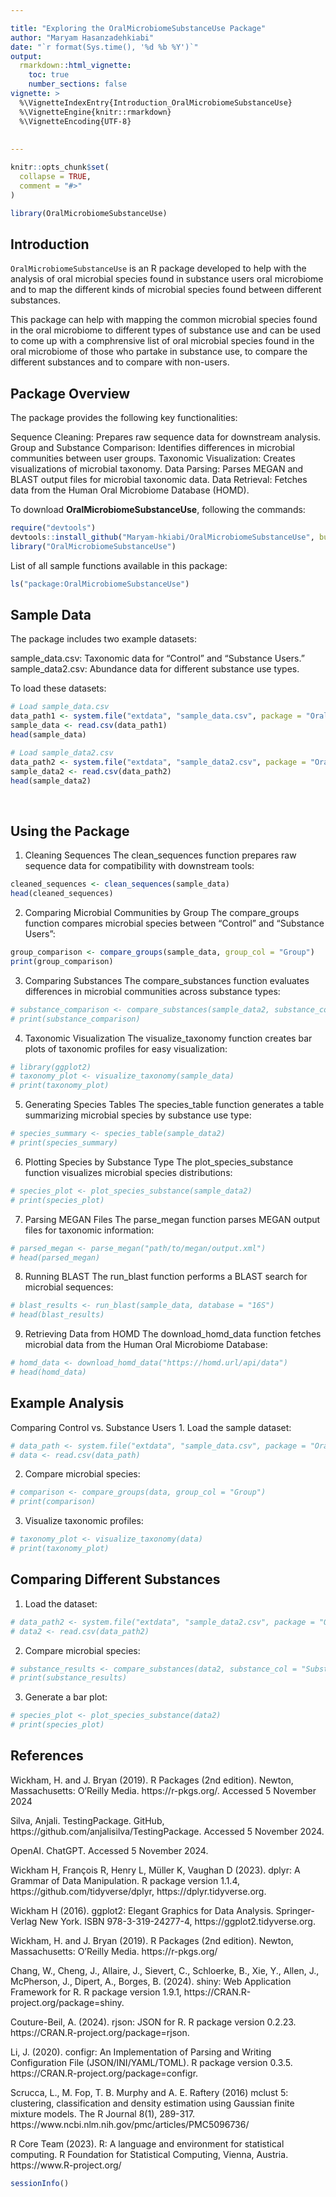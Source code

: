 ```yaml
---

title: "Exploring the OralMicrobiomeSubstanceUse Package"
author: "Maryam Hasanzadehkiabi"
date: "`r format(Sys.time(), '%d %b %Y')`"
output: 
  rmarkdown::html_vignette:
    toc: true
    number_sections: false
vignette: >
  %\VignetteIndexEntry{Introduction_OralMicrobiomeSubstanceUse}
  %\VignetteEngine{knitr::rmarkdown}
  %\VignetteEncoding{UTF-8}
  
  
---
```


```r
knitr::opts_chunk$set(
  collapse = TRUE,
  comment = "#>"
)
```

```r
library(OralMicrobiomeSubstanceUse)
```


## Introduction

`OralMicrobiomeSubstanceUse` is an R package developed to help with the analysis of oral microbial species found in substance users oral microbiome and to map the different kinds of microbial species found between different substances.

This package can help with mapping the common microbial species found in the oral microbiome to different types of substance use and can be used to come up with a comphrensive list of oral microbial species found in the oral microbiome of those who partake in substance use, to compare the different substances and to compare with non-users.

## Package Overview

The package provides the following key functionalities:

Sequence Cleaning: Prepares raw sequence data for downstream analysis.
Group and Substance Comparison: Identifies differences in microbial communities between user groups.
Taxonomic Visualization: Creates visualizations of microbial taxonomy.
Data Parsing: Parses MEGAN and BLAST output files for microbial taxonomic data.
Data Retrieval: Fetches data from the Human Oral Microbiome Database (HOMD).

To download **OralMicrobiomeSubstanceUse**, following the commands:

``` r
require("devtools")
devtools::install_github("Maryam-hkiabi/OralMicrobiomeSubstanceUse", build_vignettes = TRUE)
library("OralMicrobiomeSubstanceUse")
```

List of all sample functions available in this package:

``` r
ls("package:OralMicrobiomeSubstanceUse") 
```



## Sample Data

The package includes two example datasets:

sample_data.csv: Taxonomic data for "Control" and "Substance Users."
sample_data2.csv: Abundance data for different substance use types.

To load these datasets:

``` r
# Load sample_data.csv
data_path1 <- system.file("extdata", "sample_data.csv", package = "OralMicrobiomeSubstanceUse")
sample_data <- read.csv(data_path1)
head(sample_data)

# Load sample_data2.csv
data_path2 <- system.file("extdata", "sample_data2.csv", package = "OralMicrobiomeSubstanceUse")
sample_data2 <- read.csv(data_path2)
head(sample_data2)
```

<br>

## Using the Package

1. Cleaning Sequences
The clean_sequences function prepares raw sequence data for compatibility with downstream tools:

``` r
cleaned_sequences <- clean_sequences(sample_data)
head(cleaned_sequences)
```

2. Comparing Microbial Communities by Group
The compare_groups function compares microbial species between "Control" and "Substance Users":

```r
group_comparison <- compare_groups(sample_data, group_col = "Group")
print(group_comparison)
```

3. Comparing Substances
The compare_substances function evaluates differences in microbial communities across substance types:

```r
# substance_comparison <- compare_substances(sample_data2, substance_col = "Substance")
# print(substance_comparison)
```

4. Taxonomic Visualization
The visualize_taxonomy function creates bar plots of taxonomic profiles for easy visualization:

```r
# library(ggplot2)
# taxonomy_plot <- visualize_taxonomy(sample_data)
# print(taxonomy_plot)
```

5. Generating Species Tables
The species_table function generates a table summarizing microbial species by substance use type:

```r
# species_summary <- species_table(sample_data2)
# print(species_summary)
```

6. Plotting Species by Substance Type
The plot_species_substance function visualizes microbial species distributions:

```r
# species_plot <- plot_species_substance(sample_data2)
# print(species_plot)
```

7. Parsing MEGAN Files
The parse_megan function parses MEGAN output files for taxonomic information:

```r
# parsed_megan <- parse_megan("path/to/megan/output.xml")
# head(parsed_megan)
```

8. Running BLAST
The run_blast function performs a BLAST search for microbial sequences:

```r
# blast_results <- run_blast(sample_data, database = "16S")
# head(blast_results)
```

9. Retrieving Data from HOMD
The download_homd_data function fetches microbial data from the Human Oral Microbiome Database:

```r
# homd_data <- download_homd_data("https://homd.url/api/data")
# head(homd_data)
```


## Example Analysis

Comparing Control vs. Substance Users
1. Load the sample dataset:

```r
# data_path <- system.file("extdata", "sample_data.csv", package = "OralMicrobiomeSubstanceUse")
# data <- read.csv(data_path)
```

2. Compare microbial species:

```r
# comparison <- compare_groups(data, group_col = "Group")
# print(comparison)
```

3. Visualize taxonomic profiles:

```r
# taxonomy_plot <- visualize_taxonomy(data)
# print(taxonomy_plot)
```


## Comparing Different Substances

1. Load the dataset:

```r
# data_path2 <- system.file("extdata", "sample_data2.csv", package = "OralMicrobiomeSubstanceUse")
# data2 <- read.csv(data_path2)
```

2. Compare microbial species:

```r
# substance_results <- compare_substances(data2, substance_col = "Substance")
# print(substance_results)
```

3. Generate a bar plot:

```r
# species_plot <- plot_species_substance(data2)
# print(species_plot)
```


## References

Wickham, H. and J. Bryan (2019). R Packages (2nd edition). Newton, Massachusetts: O’Reilly Media. https://r-pkgs.org/. Accessed 5 November 2024

Silva, Anjali. TestingPackage. GitHub, https://github.com/anjalisilva/TestingPackage. Accessed 5 November 2024.

OpenAI. ChatGPT. Accessed 5 November 2024. 

Wickham H, François R, Henry L, Müller K, Vaughan D (2023). dplyr: A Grammar of Data Manipulation. R package version 1.1.4, https://github.com/tidyverse/dplyr, https://dplyr.tidyverse.org.

Wickham H (2016). ggplot2: Elegant Graphics for Data Analysis. Springer-Verlag New York. ISBN 978-3-319-24277-4, https://ggplot2.tidyverse.org.

Wickham, H. and J. Bryan (2019). R Packages (2nd edition). Newton, Massachusetts: O’Reilly Media. https://r-pkgs.org/

Chang, W., Cheng, J., Allaire, J., Sievert, C., Schloerke, B., Xie, Y., Allen, J., McPherson, J., Dipert, A., Borges, B. (2024). shiny: Web Application Framework for R. R package version 1.9.1, https://CRAN.R-project.org/package=shiny.

Couture-Beil, A. (2024). rjson: JSON for R. R package version 0.2.23. https://CRAN.R-project.org/package=rjson.

Li, J. (2020). configr: An Implementation of Parsing and Writing Configuration File (JSON/INI/YAML/TOML). R package version 0.3.5. https://CRAN.R-project.org/package=configr.

Scrucca, L., M. Fop, T. B. Murphy and A. E. Raftery (2016) mclust 5: clustering, classification and density estimation using Gaussian finite mixture models. The R Journal 8(1), 289-317. https://www.ncbi.nlm.nih.gov/pmc/articles/PMC5096736/

R Core Team (2023). R: A language and environment for statistical computing. R Foundation for Statistical Computing, Vienna, Austria. https://www.R-project.org/


```r
sessionInfo()
```












